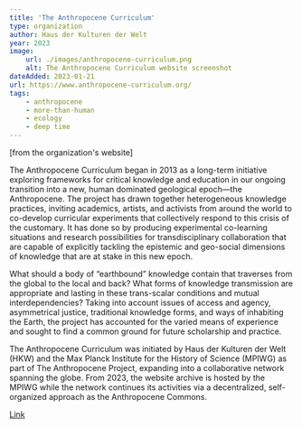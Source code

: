 ```yaml
---
title: 'The Anthropocene Curriculum'
type: organization
author: Haus der Kulturen der Welt
year: 2023
image:
    url: ./images/anthropocene-curriculum.png
    alt: The Anthropocene Curriculum website screenshot
dateAdded: 2023-01-21
url: https://www.anthropocene-curriculum.org/
tags:
    - anthropocene
    - more-than-human
    - ecology
    - deep time
---
```


[from the organization's website]

The Anthropocene Curriculum began in 2013 as a long-term initiative exploring frameworks for critical knowledge and education in our ongoing transition into a new, human dominated geological epoch—the Anthropocene. The project has drawn together heterogeneous knowledge practices, inviting academics, artists, and activists from around the world to co-develop curricular experiments that collectively respond to this crisis of the customary. It has done so by producing experimental co-learning situations and research possibilities for transdisciplinary collaboration that are capable of explicitly tackling the epistemic and geo-social dimensions of knowledge that are at stake in this new epoch.

What should a body of “earthbound” knowledge contain that traverses from the global to the local and back? What forms of knowledge transmission are appropriate and lasting in these trans-scalar conditions and mutual interdependencies? Taking into account issues of access and agency, asymmetrical justice, traditional knowledge forms, and ways of inhabiting the Earth, the project has accounted for the varied means of experience and sought to find a common ground for future scholarship and practice.

The Anthropocene Curriculum was initiated by Haus der Kulturen der Welt (HKW) and the Max Planck Institute for the History of Science (MPIWG) as part of The Anthropocene Project, expanding into a collaborative network spanning the globe. From 2023, the website archive is hosted by the MPIWG while the network continues its activities via a decentralized, self-organized approach as the Anthropocene Commons.

<a href={frontmatter.url}>Link</a>
